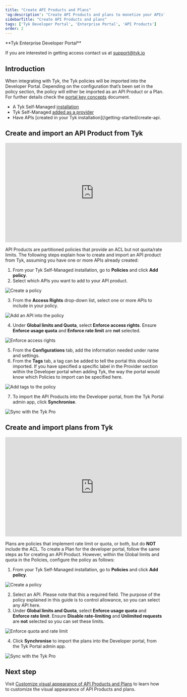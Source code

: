 ```yaml
---
title: "Create API Products and Plans"
'og:description': "Create API Products and plans to monetize your APIs"
sidebarTitle: "Create API Products and plans"
tags: ['Tyk Developer Portal', 'Enterprise Portal', 'API Products']
order: 2
---
```



<Note>
**Tyk Enterprise Developer Portal**

If you are interested in getting access contact us at [support@tyk.io](<mailto:support@tyk.io?subject=Tyk Enterprise Portal Beta>)
</Note>


## Introduction

When integrating with Tyk, the Tyk policies will be imported into the Developer Portal. Depending on the configuration that’s been set in the policy section, the policy will either be imported as an API Product or a Plan. For further details check the [portal key concepts](/product-stack/tyk-enterprise-developer-portal/getting-started/enterprise-portal-concepts) document.

- A Tyk Self-Managed [installation](/tyk-self-managed/install)
- Tyk Self-Managed [added as a provider](/product-stack/tyk-enterprise-developer-portal/getting-started/with-tyk-self-managed-as-provider)
- Have APIs [created in your Tyk installation](/getting-started/create-api.

## Create and import an API Product from Tyk

<iframe width="560" height="315" src="https://www.youtube.com/embed/rIGnIQ235As" frameborder="0" allow="accelerometer; autoplay; clipboard-write; encrypted-media; gyroscope; picture-in-picture" allowfullscreen></iframe>

API Products are partitioned policies that provide an ACL but not quota/rate limits.
The following steps explain how to create and import an API product from Tyk, assuming you have one or more APIs already created:

1. From your Tyk Self-Managed installation, go to **Policies** and click **Add policy**.
2. Select which APIs you want to add to your API product.
<img src="/img/dashboard/portal-management/enterprise-portal/portal-add-policy.png" alt="Create a policy" />

3. From the **Access Rights** drop-down list, select one or more APIs to include in your policy.
<img src="/img/dashboard/portal-management/enterprise-portal/portal-select-api-to-include-into-policy.png" alt="Add an API into the policy" />

4. Under **Global limits and Quota**, select **Enforce access rights**. Ensure **Enforce usage quota** and **Enforce rate limit** are **not** selected.
<img src="/img/dashboard/portal-management/enterprise-portal/portal-enforce-access-rights.png" alt="Enforce access rights" />

5. From the **Configurations** tab, add the information needed under name and settings.
6. From the **Tags** tab, a tag can be added to tell the portal this should be imported. If you have specified a specific label in the Provider section within the Developer portal when adding Tyk, the way the portal would know which Policies to import can be specified here.
<img src="/img/dashboard/portal-management/enterprise-portal/portal-add-tags.png" alt="Add tags to the policy" />

7. To import the API Products into the Developer portal, from the Tyk Portal admin app, click **Synchronise**.
<img src="/img/dashboard/portal-management/enterprise-portal/portal-sync-with-dashboard.png" alt="Sync with the Tyk Pro" />


## Create and import plans from Tyk

<iframe width="560" height="315" src="https://www.youtube.com/embed/XYlaqy3UuNg" frameborder="0" allow="accelerometer; autoplay; clipboard-write; encrypted-media; gyroscope; picture-in-picture" allowfullscreen></iframe>

Plans are policies that implement rate limit or quota, or both, but do **NOT** include the ACL.
To create a Plan for the developer portal, follow the same steps as for creating an API Product. However, within the Global limits and quota in the Policies, configure the policy as follows:

1. From your Tyk Self-Managed installation, go to **Policies** and click **Add policy**.
<img src="/img/dashboard/portal-management/enterprise-portal/portal-add-policy.png" alt="Create a policy" />

2. Select an API. Please note that this a required field. The purpose of the policy explained in this guide is to control allowance, so you can select any API here.
3.  Under **Global limits and Quota**, select **Enforce usage quota** and **Enforce rate limit**. Ensure **Disable rate-limiting** and **Unlimited requests** are **not** selected so you can set these limits.
<img src="/img/dashboard/portal-management/enterprise-portal/portal-enforce-quota.png" alt="Enforce quota and rate limit" />

4.  Click **Synchronise** to import the plans into the Developer portal, from the Tyk Portal admin app.
<img src="/img/dashboard/portal-management/enterprise-portal/portal-sync-with-dashboard.png" alt="Sync with the Tyk Pro" />

## Next step

Visit [Customize visual appearance of API Products and Plans](/product-stack/tyk-enterprise-developer-portal/getting-started/customize-products-and-plans) to learn how to customize the visual appearance of API Products and plans.